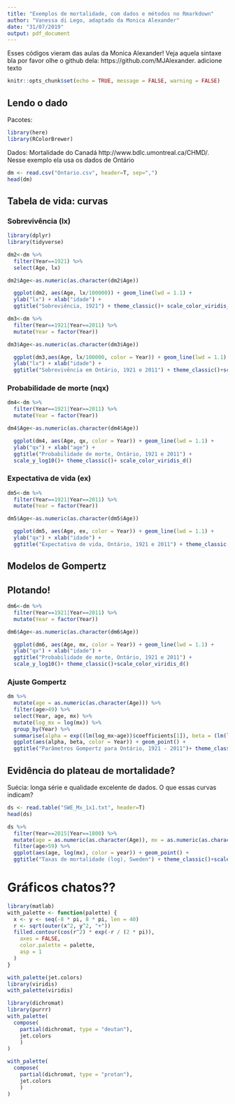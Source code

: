 ```yaml
---
title: "Exemplos de mortalidade, com dados e métodos no Rmarkdown"
author: "Vanessa di Lego, adaptado da Monica Alexander"
date: "31/07/2019"
output: pdf_document
---
```


Esses códigos vieram das aulas da Monica Alexander! Veja aquela sintaxe bla por favor olhe o github dela: https://github.com/MJAlexander. adicione texto

```r
knitr::opts_chunk$set(echo = TRUE, message = FALSE, warning = FALSE)
```

## Lendo o dado 

Pacotes:
```r
library(here)
library(RColorBrewer)

```

Dados: Mortalidade do Canadá http://www.bdlc.umontreal.ca/CHMD/. Nesse exemplo ela usa os dados de Ontário

```r
dm <- read.csv("Ontario.csv", header=T, sep=",")
head(dm)
```

## Tabela de vida: curvas

### Sobrevivência (lx)

```r
library(dplyr)
library(tidyverse)

dm2<-dm %>% 
  filter(Year==1921) %>% 
  select(Age, lx)

dm2$Age<-as.numeric(as.character(dm2$Age))

  ggplot(dm2, aes(Age, lx/100000)) + geom_line(lwd = 1.1) + 
  ylab("lx") + xlab("idade") + 
  ggtitle("Sobreviência, 1921") + theme_classic()+ scale_color_viridis_d()

```

```r
dm3<-dm %>% 
  filter(Year==1921|Year==2011) %>% 
  mutate(Year = factor(Year)) 

dm3$Age<-as.numeric(as.character(dm3$Age))

  ggplot(dm3,aes(Age, lx/100000, color = Year)) + geom_line(lwd = 1.1) + 
  ylab("lx") + xlab("idade") + 
  ggtitle("Sobrevivência em Ontário, 1921 e 2011") + theme_classic()+scale_color_viridis_d()
```
### Probabilidade de morte (nqx)

```r
dm4<-dm %>% 
  filter(Year==1921|Year==2011) %>% 
  mutate(Year = factor(Year)) 

dm4$Age<-as.numeric(as.character(dm4$Age))

  ggplot(dm4, aes(Age, qx, color = Year)) + geom_line(lwd = 1.1) + 
  ylab("qx") + xlab("age") + 
  ggtitle("Probabilidade de morte, Ontário, 1921 e 2011") + 
  scale_y_log10()+ theme_classic()+ scale_color_viridis_d()

```
### Expectativa de vida (ex)
```r
dm5<-dm %>% 
  filter(Year==1921|Year==2011) %>% 
  mutate(Year = factor(Year)) 

dm5$Age<-as.numeric(as.character(dm5$Age))

  ggplot(dm5, aes(Age, ex, color = Year)) + geom_line(lwd = 1.1) + 
  ylab("qx") + xlab("idade") + 
  ggtitle("Expectativa de vida, Ontário, 1921 e 2011") + theme_classic()+scale_color_viridis_d()

```

## Modelos de Gompertz 

## Plotando!

```r
dm6<-dm %>% 
  filter(Year==1921|Year==2011) %>% 
  mutate(Year = factor(Year)) 

dm6$Age<-as.numeric(as.character(dm6$Age))

  ggplot(dm6, aes(Age, mx, color = Year)) + geom_line(lwd = 1.1) + 
  ylab("qx") + xlab("idade") + 
  ggtitle("Probabilidade de morte, Ontário, 1921 e 2011") + 
  scale_y_log10()+ theme_classic()+scale_color_viridis_d()

```

### Ajuste Gompertz

```r
dm %>% 
  mutate(age = as.numeric(as.character(Age))) %>% 
  filter(age>49) %>% 
  select(Year, age, mx) %>% 
  mutate(log_mx = log(mx)) %>% 
  group_by(Year) %>% 
  summarise(alpha = exp((lm(log_mx~age))$coefficients[1]), beta = (lm(log_mx~age))$coefficients[2]) %>% 
  ggplot(aes(alpha, beta, color = Year)) + geom_point() +
  ggtitle("Parâmetros Gompertz para Ontário, 1921 - 2011")+ theme_classic()+scale_color_viridis_c()

```

## Evidência do plateau de mortalidade?

Suécia: longa série e qualidade excelente de dados. O que essas curvas indicam?

```r
ds <- read.table("SWE_Mx_1x1.txt", header=T)
head(ds)
```

```r
ds %>% 
  filter(Year==2015|Year==1800) %>% 
  mutate(age = as.numeric(as.character(Age)), mx = as.numeric(as.character(Total)), year = as.factor(Year)) %>% 
  filter(age>59) %>% 
  ggplot(aes(age, log(mx), color = year)) + geom_point() + 
  ggtitle("Taxas de mortalidade (log), Sweden") + theme_classic()+scale_color_viridis_d()

```

# Gráficos chatos??

```r
library(matlab)
with_palette <- function(palette) {
  x <- y <- seq(-8 * pi, 8 * pi, len = 40)
  r <- sqrt(outer(x^2, y^2, "+"))
  filled.contour(cos(r^2) * exp(-r / (2 * pi)),
    axes = FALSE,
    color.palette = palette,
    asp = 1
  )
}

with_palette(jet.colors)
library(viridis)
with_palette(viridis)


```


```r
library(dichromat)
library(purrr)
with_palette(
  compose(
    partial(dichromat, type = "deutan"),
    jet.colors
    )
)

with_palette(
  compose(
    partial(dichromat, type = "protan"),
    jet.colors
    )
)
```

